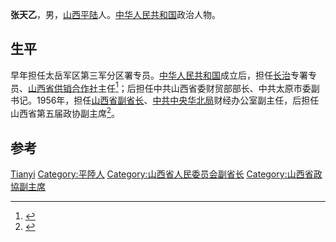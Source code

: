 '''张天乙'''{{BD|1919年||2001年|2月}}，男，[[山西|山西]][[平陆|平陆]]人。[[中华人民共和国|中华人民共和国]]政治人物。

== 生平 ==
早年担任太岳军区第三军分区署专员。[[中华人民共和国|中华人民共和国]]成立后，担任[[長治市|长治]]专署专员、[[山西省供销合作社|山西省供销合作社]]主任<ref>{{cite book|author=山西省浑源县志编纂委员会|title=浑源县志|year=1999年|publisher=方志出版社|pages=354页}}</ref>；后担任中共山西省委财贸部部长、中共太原市委副书记。1956年，担任[[山西省副省长|山西省副省长]]、[[中共中央华北局|中共中央华北局]]财经办公室副主任，后担任山西省第五届政协副主席<ref>{{cite book|author=山西省史志硏究院|title=山西通志: 总述|year=1999年|publisher=中华书局,|location=太原|pages=170页}}</ref>。

== 参考 ==
{{reflist}}

{{中国政治人物小作品}}
{{start box}}
{{s-gov|prc}}
{{s-before|[[王绣锦|王绣锦]]}}
{{s-title|[[太原市革命委员会|太原市革命委员会]]主任|1978年11月 - 1979年8月}}
{{s-after|[[岳维藩|岳维藩]]}}
{{end box}}

{{Authority control}}
{{DEFAULTSORT:Zhang张}}
[[Category:张姓|Tianyi]]
[[Category:平陸人|Category:平陸人]]
[[Category:山西省人民委员会副省长|Category:山西省人民委员会副省长]]
[[Category:山西省政協副主席|Category:山西省政協副主席]]